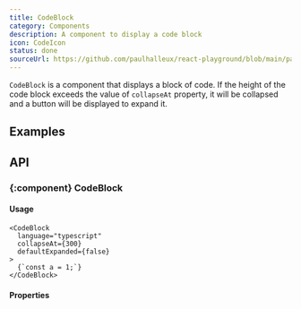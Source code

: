 ```yaml
---
title: CodeBlock
category: Components
description: A component to display a code block
icon: CodeIcon
status: done
sourceUrl: https://github.com/paulhalleux/react-playground/blob/main/packages/playground/src/components/CodeBlock/CodeBlock.tsx
---
```


`CodeBlock` is a component that displays a block of code.
If the height of the code block exceeds the value of `collapseAt` property, it will be collapsed and a button will be displayed to expand it.

## Examples

<Example name="CodeBlock" />

## API

### \{:component} CodeBlock

#### Usage

```tsx
<CodeBlock
  language="typescript"
  collapseAt={300}
  defaultExpanded={false}
>
  {`const a = 1;`}
</CodeBlock>
```

#### Properties

<Properties component="CodeBlock" />